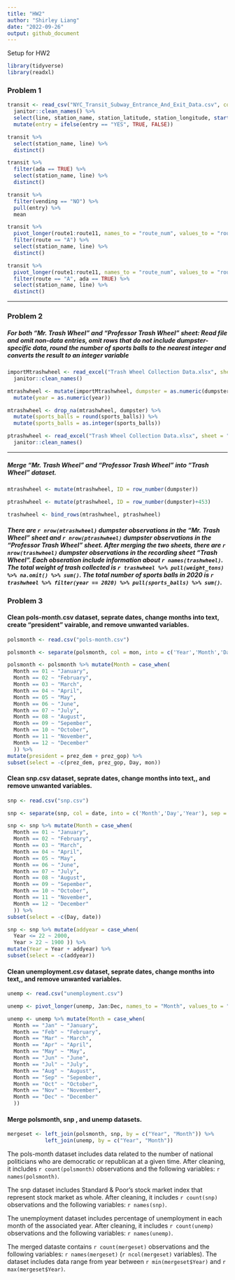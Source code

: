 ```yaml
---
title: "HW2"
author: "Shirley Liang"
date: "2022-09-26"
output: github_document
---
```

Setup for HW2
```r

library(tidyverse)
library(readxl)

```

### Problem 1

```r

transit <- read_csv("NYC_Transit_Subway_Entrance_And_Exit_Data.csv", col_types = cols(Route8 = "c", Route9 = "c", Route10 = "c", Route11 = "c")) %>% 
  janitor::clean_names() %>% 
  select(line, station_name, station_latitude, station_longitude, starts_with("route"), entry, exit_only, vending, entrance_type, ada) %>% 
  mutate(entry = ifelse(entry == "YES", TRUE, FALSE))

transit %>% 
  select(station_name, line) %>% 
  distinct()

transit %>% 
  filter(ada == TRUE) %>% 
  select(station_name, line) %>% 
  distinct()

transit %>% 
  filter(vending == "NO") %>% 
  pull(entry) %>% 
  mean

transit %>% 
  pivot_longer(route1:route11, names_to = "route_num", values_to = "route") %>% 
  filter(route == "A") %>% 
  select(station_name, line) %>% 
  distinct()

transit %>% 
  pivot_longer(route1:route11, names_to = "route_num", values_to = "route") %>% 
  filter(route == "A", ada == TRUE) %>% 
  select(station_name, line) %>% 
  distinct()

```
***

### Problem 2

##### For both "Mr. Trash Wheel" and "Professor Trash Wheel" sheet: Read file and omit non-data entries, omit rows that do not include dumpster-specific data, round the number of sports balls to the nearest integer and converts the result to an integer variable

```r

importMtrashwheel <- read_excel("Trash Wheel Collection Data.xlsx", sheet = "Mr. Trash Wheel", range = "A2:N535") %>% 
  janitor::clean_names()

mtrashwheel <- mutate(importMtrashwheel, dumpster = as.numeric(dumpster)) %>%
  mutate(year = as.numeric(year))

mtrashwheel <- drop_na(mtrashwheel, dumpster) %>%
  mutate(sports_balls = round(sports_balls)) %>%
  mutate(sports_balls = as.integer(sports_balls)) 

ptrashwheel <- read_excel("Trash Wheel Collection Data.xlsx", sheet = "Professor Trash Wheel", range = "A2:N117") %>% 
  janitor::clean_names()

```
***

##### Merge "Mr. Trash Wheel" and "Professor Trash Wheel" into "Trash Wheel" dataset.
```r

mtrashwheel <- mutate(mtrashwheel, ID = row_number(dumpster))

ptrashwheel <- mutate(ptrashwheel, ID = row_number(dumpster)+453)

trashwheel <- bind_rows(mtrashwheel, ptrashwheel)

```

##### There are `r nrow(mtrashwheel)` dumpster observations in the "Mr. Trash Wheel" sheet and `r nrow(ptrashwheel)` dumpster observations in the "Professor Trash Wheel" sheet. After merging the two sheets, there are `r nrow(trashwheel)` dumpster observations in the recording sheet "Trash Wheel". Each obseration include information about `r names(trashwheel)`. The total weight of trash collected is `r trashwheel %>% pull(weight_tons) %>% na.omit() %>% sum()`. The total number of sports balls in 2020 is `r trashwheel %>% filter(year == 2020) %>% pull(sports_balls) %>% sum()`.

### Problem 3

#### Clean pols-month.csv dataset, seprate dates, change months into text, create "president" vairable, and remove unwanted variables.
``` r

polsmonth <- read.csv("pols-month.csv") 

polsmonth <- separate(polsmonth, col = mon, into = c('Year','Month','Day'), sep = '-') %>% mutate(polsmonth, Month = as.numeric(Month)) %>% mutate(polsmonth, Year = as.numeric(Year))

polsmonth <- polsmonth %>% mutate(Month = case_when(
  Month == 01 ~ "January", 
  Month == 02 ~ "February",
  Month == 03 ~ "March",
  Month == 04 ~ "April",
  Month == 05 ~ "May",
  Month == 06 ~ "June",
  Month == 07 ~ "July",
  Month == 08 ~ "August",
  Month == 09 ~ "Sepember",
  Month == 10 ~ "October",
  Month == 11 ~ "November",
  Month == 12 ~ "December"
  )) %>%
mutate(president = prez_dem + prez_gop) %>%
subset(select = -c(prez_dem, prez_gop, Day, mon))

```

#### Clean snp.csv dataset, seprate dates, change months into text,, and remove unwanted variables.

```r

snp <- read.csv("snp.csv") 

snp <- separate(snp, col = date, into = c('Month','Day','Year'), sep = '/') %>% mutate(snp, Month = as.numeric(Month)) %>% mutate(snp, Year = as.numeric(Year))

snp <- snp %>% mutate(Month = case_when(
  Month == 01 ~ "January", 
  Month == 02 ~ "February",
  Month == 03 ~ "March",
  Month == 04 ~ "April",
  Month == 05 ~ "May",
  Month == 06 ~ "June",
  Month == 07 ~ "July",
  Month == 08 ~ "August",
  Month == 09 ~ "Sepember",
  Month == 10 ~ "October",
  Month == 11 ~ "November",
  Month == 12 ~ "December"
  )) %>%
subset(select = -c(Day, date))

snp <- snp %>% mutate(addyear = case_when(
  Year <= 22 ~ 2000,
  Year > 22 ~ 1900 )) %>% 
mutate(Year = Year + addyear) %>%
subset(select = -c(addyear))

```

#### Clean unemployment.csv dataset, seprate dates, change months into text,, and remove unwanted variables.

```r

unemp <- read.csv("unemployment.csv") 

unemp <- pivot_longer(unemp, Jan:Dec, names_to = "Month", values_to = "Percentage")

unemp <- unemp %>% mutate(Month = case_when(
  Month == "Jan" ~ "January", 
  Month == "Feb" ~ "February",
  Month == "Mar" ~ "March",
  Month == "Apr" ~ "April",
  Month == "May" ~ "May",
  Month == "Jun" ~ "June",
  Month == "Jul" ~ "July",
  Month == "Aug" ~ "August",
  Month == "Sep" ~ "Sepember",
  Month == "Oct" ~ "October",
  Month == "Nov" ~ "November",
  Month == "Dec" ~ "December"
  )) 

```


#### Merge polsmonth, snp , and unemp datasets.

``` r

mergeset <- left_join(polsmonth, snp, by = c("Year", "Month")) %>%
            left_join(unemp, by = c("Year", "Month"))

```

The pols-month dataset includes data related to the number of national politicians who are democratic or republican at a given time. After cleaning, it includes `r count(polsmonth)` observations and the following variables: `r names(polsmonth)`. 

The snp dataset includes Standard & Poor’s stock market index that represent stock market as  whole. After cleaning, it includes `r count(snp)` observations and the following variables: `r names(snp)`. 

The unemployment dataset includes percentage of unemployment in each month of the associated year. After cleaning, it includes `r count(unemp)` observations and the following variables: `r names(unemp)`.

The merged dataste contains `r count(mergeset)` observations and the following variables: `r names(mergeset)` (`r ncol(mergeset)` variables). The dataset includes data range from year between `r min(mergeset$Year)` and `r max(mergeset$Year)`. 



